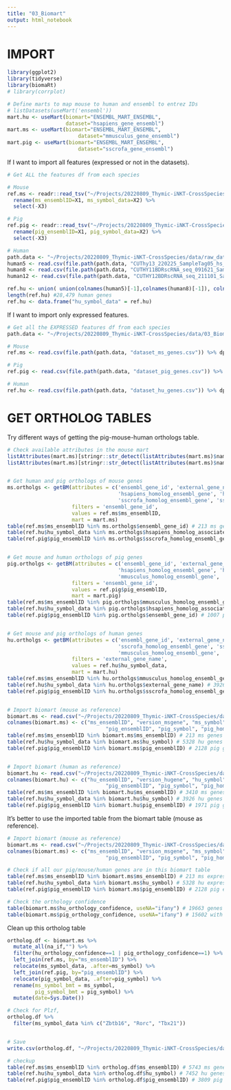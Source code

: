 ```yaml
---
title: "03_Biomart"
output: html_notebook
---
```


# IMPORT

```r
library(ggplot2)
library(tidyverse)
library(biomaRt)
# library(corrplot)
```

```r
# Define marts to map mouse to human and ensembl to entrez IDs
# listDatasets(useMart('ensembl'))
mart.hu <- useMart(biomart="ENSEMBL_MART_ENSEMBL",
                   dataset="hsapiens_gene_ensembl")
mart.ms <- useMart(biomart="ENSEMBL_MART_ENSEMBL",
                       dataset="mmusculus_gene_ensembl")
mart.pig <- useMart(biomart="ENSEMBL_MART_ENSEMBL",
                       dataset="sscrofa_gene_ensembl")
```

If I want to import all features (expressed or not in the datasets).

```r
# Get ALL the features df from each species

# Mouse
ref.ms <- readr::read_tsv("~/Projects/20220809_Thymic-iNKT-CrossSpecies/data/raw_data/mouse_data/B6_1/features.tsv.gz", col_names = FALSE, show_col_types=F) %>%
  rename(ms_ensemblID=X1, ms_symbol_data=X2) %>%
  select(-X3)

# Pig
ref.pig <- readr::read_tsv("~/Projects/20220809_Thymic-iNKT-CrossSpecies/data/raw_data/pig_data/GSE192520_RAW/iNKT/features.tsv.gz", col_names = FALSE, show_col_types=F) %>%
  rename(pig_ensemblID=X1, pig_symbol_data=X2) %>%
  select(-X3)

# Human
path.data <- "~/Projects/20220809_Thymic-iNKT-CrossSpecies/data/raw_data/human_data"
human5 <- read.csv(file.path(path.data, "CUThy13_220225_SampleTag05_hs_NKT_RSEC_MolsPerCell.csv"), sep=",", header=T, skip=7) # 404 cells
human8 <- read.csv(file.path(path.data, "CUTHY11BDRscRNA_seq_091621_SampleTag08_hs_NKT_RSEC_MolsPerCell.csv"), sep=",", header=T, skip=8) # 1913 cells
human12 <- read.csv(file.path(path.data, "CUTHY12BDRscRNA_seq_211101_SampleTag12_hs_NKT_RSEC_MolsPerCell.csv"), sep=",", header=T, skip=8) # 344 cells

ref.hu <- union( union(colnames(human5)[-1],colnames(human8)[-1]), colnames(human12)[-1] )
length(ref.hu) #28,479 human genes
ref.hu <- data.frame("hu_symbol_data" = ref.hu)
```


If I want to import only expressed features.

```r
# Get all the EXPRESSED features df from each species
path.data <- "~/Projects/20220809_Thymic-iNKT-CrossSpecies/data/03_BiomartTable"

# Mouse
ref.ms <- read.csv(file.path(path.data, "dataset_ms_genes.csv")) %>% dplyr::select(-X) # 16971 genes

# Pig
ref.pig <- read.csv(file.path(path.data, "dataset_pig_genes.csv")) %>% dplyr::select(-X) # 13922 genes

# Human
ref.hu <- read.csv(file.path(path.data, "dataset_hu_genes.csv")) %>% dplyr::select(-X) # 18520 genes
```





# GET ORTHOLOG TABLES

Try different ways of getting the pig-mouse-human orthologs table.
```r
# Check available attributes in the mouse mart
listAttributes(mart.ms)[stringr::str_detect(listAttributes(mart.ms)$name, "hsapiens"),]
listAttributes(mart.ms)[stringr::str_detect(listAttributes(mart.ms)$name, "sscrofa"),]


# Get human and pig orthologs of mouse genes
ms.ortholgs <- getBM(attributes = c('ensembl_gene_id', 'external_gene_name',
                                    'hsapiens_homolog_ensembl_gene', 'hsapiens_homolog_associated_gene_name', 'hsapiens_homolog_orthology_type', 'hsapiens_homolog_orthology_confidence',
                                    'sscrofa_homolog_ensembl_gene', 'sscrofa_homolog_associated_gene_name', 'sscrofa_homolog_orthology_type', 'sscrofa_homolog_orthology_confidence'),
                     filters = 'ensembl_gene_id',
                     values = ref.ms$ms_ensemblID,
                     mart = mart.ms)
table(ref.ms$ms_ensemblID %in% ms.ortholgs$ensembl_gene_id) # 213 ms genes not in the biomart
table(ref.hu$hu_symbol_data %in% ms.ortholgs$hsapiens_homolog_associated_gene_name) # 6871 hu genes not in the biomart
table(ref.pig$pig_ensemblID %in% ms.ortholgs$sscrofa_homolog_ensembl_gene) # 3217 pig genes not in the biomart


# Get mouse and human orthologs of pig genes
pig.ortholgs <- getBM(attributes = c('ensembl_gene_id', 'external_gene_name',
                                    'hsapiens_homolog_ensembl_gene', 'hsapiens_homolog_associated_gene_name', 'hsapiens_homolog_orthology_type', 'hsapiens_homolog_orthology_confidence',
                                    'mmusculus_homolog_ensembl_gene', 'mmusculus_homolog_associated_gene_name', 'mmusculus_homolog_orthology_type', 'mmusculus_homolog_orthology_confidence'),
                     filters = 'ensembl_gene_id',
                     values = ref.pig$pig_ensemblID,
                     mart = mart.pig)
table(ref.ms$ms_ensemblID %in% pig.ortholgs$mmusculus_homolog_ensembl_gene) # 6104 ms genes not in the biomart
table(ref.hu$hu_symbol_data %in% pig.ortholgs$hsapiens_homolog_associated_gene_name) # 7830 hu genes not in the biomart (out of ~28,000)
table(ref.pig$pig_ensemblID %in% pig.ortholgs$ensembl_gene_id) # 1007 pig genes not in the biomart (out of ~21,000)


# Get mouse and pig orthologs of human genes
hu.ortholgs <- getBM(attributes = c('ensembl_gene_id', 'external_gene_name',
                                    'sscrofa_homolog_ensembl_gene', 'sscrofa_homolog_associated_gene_name', 'sscrofa_homolog_orthology_type', 'sscrofa_homolog_orthology_confidence',
                                    'mmusculus_homolog_ensembl_gene', 'mmusculus_homolog_associated_gene_name', 'mmusculus_homolog_orthology_type', 'mmusculus_homolog_orthology_confidence'),
                     filters = 'external_gene_name',
                     values = ref.hu$hu_symbol_data,
                     mart = mart.hu)
table(ref.ms$ms_ensemblID %in% hu.ortholgs$mmusculus_homolog_ensembl_gene) # 5213 ms genes not in the biomart
table(ref.hu$hu_symbol_data %in% hu.ortholgs$external_gene_name) # 3926 hu genes not in the biomart
table(ref.pig$pig_ensemblID %in% hu.ortholgs$sscrofa_homolog_ensembl_gene) # 3238 pig genes not in the biomart


# Import biomart (mouse as reference)
biomart.ms <- read.csv("~/Projects/20220809_Thymic-iNKT-CrossSpecies/data/03_BiomartTable/biomart_export_ms.txt", header=T)
colnames(biomart.ms) <- c("ms_ensemblID", "version_msgene", "ms_symbol", "hu_ensemblID", "hu_symbol", "hu_homology_type", "hu_orthology_confidence",
                                "pig_ensemblID", "pig_symbol", "pig_homology_type", "pig_orthology_confidence")
table(ref.ms$ms_ensemblID %in% biomart.ms$ms_ensemblID) # 213 ms genes not in the biomart
table(ref.hu$hu_symbol_data %in% biomart.ms$hu_symbol) # 5328 hu genes not in the biomart
table(ref.pig$pig_ensemblID %in% biomart.ms$pig_ensemblID) # 2128 pig genes not in the biomart (out of ~21,000)


# Import biomart (human as reference)
biomart.hu <- read.csv("~/Projects/20220809_Thymic-iNKT-CrossSpecies/data/03_BiomartTable/biomart_export_hu.txt", header=T)
colnames(biomart.hu) <- c("hu_ensemblID", "version_hugene", "hu_symbol", "ms_ensemblID", "ms_symbol", "ms_homology_type", "ms_orthology_confidence",
                                "pig_ensemblID", "pig_symbol", "pig_homology_type", "pig_orthology_confidence")
table(ref.ms$ms_ensemblID %in% biomart.hu$ms_ensemblID) # 3410 ms genes not in the biomart (out of ~30000)
table(ref.hu$hu_symbol_data %in% biomart.hu$hu_symbol) # 3926 hu genes not in the biomart (out of ~28,000)
table(ref.pig$pig_ensemblID %in% biomart.hu$pig_ensemblID) # 1971 pig genes not in the biomart (out of ~21,000)
```


It's better to use the imported table from the biomart table (mouse as reference).
```r
# Import biomart (mouse as reference)
biomart.ms <- read.csv("~/Projects/20220809_Thymic-iNKT-CrossSpecies/data/03_BiomartTable/biomart_export_ms.txt", header=T)
colnames(biomart.ms) <- c("ms_ensemblID", "version_msgene", "ms_symbol", "hu_ensemblID", "hu_symbol", "hu_homology_type", "hu_orthology_confidence",
                                "pig_ensemblID", "pig_symbol", "pig_homology_type", "pig_orthology_confidence")

# Check if all our pig/mouse/human genes are in this biomart table
table(ref.ms$ms_ensemblID %in% biomart.ms$ms_ensemblID) # 213 ms expressed genes not in the biomart / 396
table(ref.hu$hu_symbol_data %in% biomart.ms$hu_symbol) # 5328 hu expressed genes not in the biomart / 12019
table(ref.pig$pig_ensemblID %in% biomart.ms$pig_ensemblID) # 2128 pig expressed genes not in the biomart / 4791

# Check the orthology confidence
table(biomart.ms$hu_orthology_confidence, useNA="ifany") # 19663 genes with 1
table(biomart.ms$pig_orthology_confidence, useNA="ifany") # 15602 with 1
```


Clean up this ortholog table
```r
ortholog.df <- biomart.ms %>%
  mutate_all(na_if,"") %>%
  filter(hu_orthology_confidence==1 | pig_orthology_confidence==1) %>%
  left_join(ref.ms, by="ms_ensemblID") %>%
  relocate(ms_symbol_data, .after=ms_symbol) %>%
  left_join(ref.pig, by="pig_ensemblID") %>%
  relocate(pig_symbol_data, .after=pig_symbol) %>%
  rename(ms_symbol_bmt = ms_symbol,
         pig_symbol_bmt = pig_symbol) %>%
  mutate(date=Sys.Date())

# Check for Plzf, 
ortholog.df %>%
  filter(ms_symbol_data %in% c("Zbtb16", "Rorc", "Tbx21"))


# Save
write.csv(ortholog.df, "~/Projects/20220809_Thymic-iNKT-CrossSpecies/data/03_BiomartTable/big_ass_ortholog_table.csv", row.names = F)

# checkup
table(ref.ms$ms_ensemblID %in% ortholog.df$ms_ensemblID) # 5743 ms genes not in the biomart
table(ref.hu$hu_symbol_data %in% ortholog.df$hu_symbol) # 7452 hu genes not in the biomart
table(ref.pig$pig_ensemblID %in% ortholog.df$pig_ensemblID) # 3809 pig genes not in the biomart (out of ~21,000)
```








